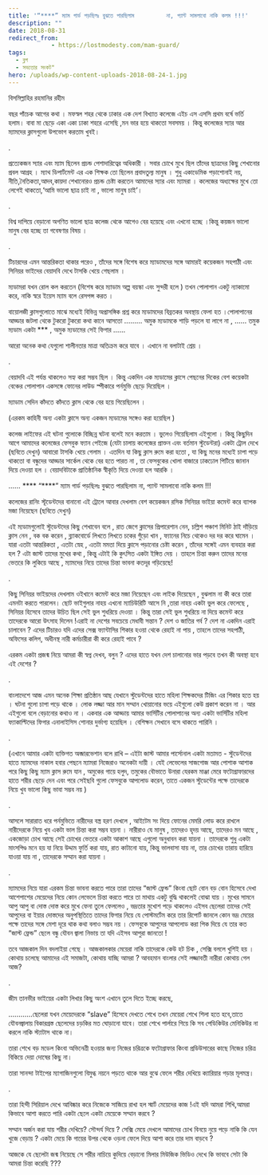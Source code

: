 ```yaml
---
title: '“****” ম্যাম গার্ড পড়ছিলঃ বুঝতে পারছিলাম         না, প্যান্ট সামলাবো নাকি কলম !!!'
description: ""
date: 2018-08-31
redirect_from: 
            - https://lostmodesty.com/mam-guard/
tags: 
  - ব্লগ
  - সভ্যতার সংকট"
hero: /uploads/wp-content-uploads-2018-08-24-1.jpg
---
```

বিসমিল্লাহির রহমানির রহীম

বছর পাঁচেক আগের কথা । মফস্বল শহর থেকে ঢাকার এক দেশ বিখ্যাত কলেজে এইচ এস এসসি প্রথম বর্ষে ভর্তি হলাম। বাবা মা ছেড়ে একা একা ঢাকা শহরে এসেছি ,মন ভার হয়ে থাকতো সবসময় । কিন্তু কলেজের স্যার আর ম্যামদের ক্লাসগুলো উপভোগ করতাম খুবই।

.

প্রত্যেকজন স্যার এবং ম্যাম ছিলেন প্রচন্ড পেশাদারিত্বের অধিকারী । সবার চোখে মুখে ছিল তাঁদের ছাত্রদের কিছু শেখানোর প্রবল আগ্রহ । ম্যাথ ডিপার্টমেন্ট এর এক শিক্ষক তো ছিলেন প্রবাদতুল্য মানুষ । শুধু একাডেমিক পড়াশোনাই নয়, নীতি,নৈতিকতা,আদব,কায়দা শেখানোরও প্রচন্ড চেষ্টা করতেন আমাদের স্যার এবং ম্যামরা । কলেজের অধ্যক্ষের মুখে তো লেগেই থাকতো,‘আমি ভালো ছাত্র চাই না , ভালো মানুষ চাই’।

.

বিশ্ব দাপিয়ে বেড়ানো অগণিত ভালো ছাত্র কলেজ থেকে আগেও বের হয়েছে এবং এখনো হচ্ছে ।কিন্তু কয়জন ভালো মানুষ বের হচ্ছে তা গবেষণার বিষয় ।

.

টিচারদের এমন আন্তরিকতা থাকার পরেও , তাঁদের সঙ্গে বিশেষ করে ম্যাডামদের সঙ্গে আমারই কয়েকজন সহপাঠী এবং সিনিয়র ভাইদের বেয়াদবি দেখে টাসকি খেয়ে গেছলাম ।

ম্যডামরা যখন রোল কল করতেন (বিশেষ করে ম্যাডাম অল্প বয়স্কা এবং সুন্দরী হলে ) তখন পোলাপান একটু ন্যাকামো করে, নাকি স্বরে ইয়েস ম্যাম বলে রেসপন্স করত ।

বায়োলজী ক্লাসগুলোতে মাঝে মধ্যেই বিভিন্ন অপ্রাসঙ্গিক প্রশ্ন করে ম্যডামদের বিব্রতকর অবস্থায় ফেলা হত ।পোলাপানের আড্ডার জটলা থেকে টুকরো টুকরো কথা কানে আসতো ......... অমুক ম্যডামকে শাড়ি পড়লে যা লাগে না , ...... তমুক ম্যডাম একটা \*\*\* , অমুক ম্যডামের সেই ফিগার ......

আরো অনেক কথা যেগুলো শালীনতার মাত্রা অতিক্রম করে যাবে । এখানে না বলাটাই শ্রেয় ।

.

বেয়াদবি এই পর্যন্ত থাকলেও সহ্য করা সম্ভব ছিল । কিন্তু একদিন এক ম্যডামের ক্লাসে পেছনের দিকের বেশ কয়েকটা বেঞ্চের পোলাপান একসঙ্গে ফোনের লাউড স্পীকারে পর্নমুভি ছেড়ে দিয়েছিল ।

ম্যাডাম সেদিন কাঁদতে কাঁদতে ক্লাস থেকে বের হয়ে গিয়েছিলেন ।

(এরকম কাহিনী অন্য একটা ক্লাসে অন্য একজন ম্যডামের সঙ্গেও করা হয়েছিল )

কলেজ লাইফের এই ঘটনা গুলোকে বিচ্ছিন্ন ঘটনা বলেই মনে করতাম । ভুলেও গিয়েছিলাম এইগুলো । কিন্তু কিছুদিন আগে আমাদের কলেজের ফেসবুক ফ্যান পেইজে (যেটা চালায় কলেজের প্রাক্তন এবং বর্তমান স্টুডেন্টরা) একটা ট্রোল দেখে (ছবিতে দেখুন) আবারো টাসকি খেয়ে গেলাম । এতদিন যা কিছু ক্লাস রুমে করা হতো , যা কিছু মনের মধ্যেই চাপা পড়ে থাকতো বা বন্ধুদের আড্ডার সার্কেল থেকে বের হতে পারত না , তা ফেসবুকের খোলা বাজারে ঢাকঢোল পিটিয়ে জানান দিয়ে দেওয়া হল । বেয়াদবিটাকে প্রাতিষ্ঠানিক স্বীকৃতি দিয়ে দেওয়া হল আরকি ।

...... \*\*\*\* “\*\*\*\*” ম্যাম গার্ড পড়ছিলঃ বুঝতে পারছিলাম না, প্যান্ট সামলাবো নাকি কলম !!!

কলেজের রানিং স্টূডেন্টদের বানানো এই ট্রোলে আবার দেখলাম বেশ কয়েকজন রসিক সিনিয়র ভাইয়া কমেন্ট করে ব্যাপক মজা নিয়েছেন (ছবিতে দেখুন)

[](uploads/-I7kkROzLg9A-VfwTrLOPbFI-AAAAAAAAAJ0-Jo6KT1BFGNo-s1600-12023035_973319199373211_402419550_n.jpg%22%20data-blogger-escaped-style=%22margin-left:%201em;%20margin-right:%201em;%22%3E%3Cimg%20class=%22alignleft%22%20src=%22https:--3.bp.blogspot.com--I7kkROzLg9A-VfwTrLOPbFI-AAAAAAAAAJ0-Jo6KT1BFGNo-s320-12023035_973319199373211_402419550_n.jpg%22%20width=%22302%22%20height=%22320%22%20border=%220%22%3E%3C-a%3E%3Ca%20href=%22http:--1.bp.blogspot.com--2R69fc08mSA-VfwTyAOlThI-AAAAAAAAAKA-pGSHxMPq4Dw-s1600-12025292_973319282706536_194785885_n.jpg%22%20data-blogger-escaped-style=%22margin-left:%201em;%20margin-right:%201em;%22%3E%3Cimg%20class=%22aligncenter%22%20src=%22https:--1.bp.blogspot.com--2R69fc08mSA-VfwTyAOlThI-AAAAAAAAAKA-pGSHxMPq4Dw-s320-12025292_973319282706536_194785885_n.jpg)

এই ম্যডামগুলোই স্টুডেন্টদের কিছু শেখাবেন বলে , রাত জেগে ক্লাসের প্রিপারেশান নেন, চল্লিশ পঞ্চাশ মিনিট ঠাই দাঁড়িয়ে ক্লাস নেন , বক বক করেন , ব্ল্যাকবোর্ডে লিখতে লিখতে চকের গুঁড়ো খান , ফ্যানের নিচে থেকেও দর দর করে ঘামেন । যারা এতটা আন্তরিকতা , এতটা স্নেহ , এতটা মমতা দিয়ে ক্লাসে পড়ানোর চেষ্টা করেন , তাঁদের সঙ্গেই এমন ব্যবহার করা হল ? এটা জাস্ট তাদের মুখের কথা , কিন্তু এটাই কি কুৎসিত একটা ইঙ্গিত দেয় । তাহলে চিন্তা করুন তাদের মনের ভেতরে কি লুকিয়ে আছে , ম্যামদের নিয়ে তাদের চিন্তা ভাবনা কতদূর গড়িয়েছে!

.

কিছু সিনিয়র ভাইয়দের দেখলাম ওইখানে কমেন্ট করে মজা নিয়েছেন এবং লাইক দিয়েছেন , বুঝলাম না কী করে তারা এমনটা করতে পারলেন। ছোট ভাইগুলার নাহয় এখনো ম্যাচিউরিটি আসে নি ,তারা নাহয় একটা ভুল করে ফেলেছে , সিনিয়র হিসেবে তাদের উচিত ছিল সেই ভুল শুধরিয়ে দেওয়া । কিন্তু তারা সেই ভুল শুধরিয়ে না দিয়ে কমেন্ট করে তাদেরকে আরো উৎসাহ দিলেন !এরাই না দেশের সবচেয়ে মেধাবী সন্তান ? দেশ ও জাতির গর্ব ? দেশ না একদিন এরাই চালাবেন ? এদের টিচারও যদি এদের সেক্স ফ্যান্টাসির শিকার হওয়া থেকে রেহাই না পায় , তাহলে তাদের সহপাঠী, অফিসের কলিগ, অধীনস্থ নারী কর্মচারীরা কী করে রেহাই পাবে ?

এরকম একটা প্রজন্ম নিয়ে আমরা কী স্বপ্ন দেখব, বলুন ? এদের হাতে যখন দেশ চালানোর ভার পড়বে তখন কী অবস্থা হবে এই দেশের ?

.

বাংলাদেশে আজ এমন অনেক শিক্ষা প্রতিষ্ঠান আছ যেখানে স্টুডেন্টদের হাতে মহিলা শিক্ষকদের টিজিং এর শিকার হতে হয় । ঘটনা গুলো চাপা পড়ে থাকে । লোক লজ্জা আর মান সম্মান খোয়ানোর ভয়ে এইগুলো কেউ প্রকাশ করেন না । আর এইগুলো বলে বেড়ানোর কথাও না । একবার এক আড্ডায় আমার ভার্সিটির পোলাপানের অন্য একটা ভার্সিটির মহিলা ফ্যাকাল্টিদের ফিগার এনালাইসিস শোনার দুর্ভাগ্য হয়েছিল । বেশিক্ষন সেখানে বসে থাকতে পারিনি ।

.

(এখানে আমার একটা ব্যক্তিগত অব্জারভেশান বলে রাখি – এইটা জাস্ট আমার পার্সোনাল একটা মতামত - স্টুডেন্টদের হাতে ম্যামদের নাকাল হবার পেছনে ম্যামরা নিজেরাও অনেকটা দায়ী । যেই লেভেলের সাজগোজ আর পোশাক আশাক পরে কিছু কিছু ম্যাম ক্লাস রুমে যান , অমুকের গায়ে হলুদ, তমুকের বৌভাতে উনারা যেরকম মাঞ্জা মেরে ফটোগ্রাফারদের হাতে শরীর ছেড়ে দেন এবং পরে সেইছবি গুলো ফেসবুকে আপলোড করেন, তাতে একজন স্টুডেন্টের পক্ষে তাদেরকে নিয়ে খুব ভালো কিছু ভাবা সম্ভব নয় )

.

আসলে সারারাত ধরে পর্নমুভিতে নারীদের বস্ত্র হরণ দেখলে , আইটেম সং দিয়ে ফোনের মেমরি লোড করে রাখলে নারীদেরকে নিয়ে খুব একটা ভাল চিন্তা করা সম্ভব হয়না । নারীরাও যে মানুষ , তাদেরও হৃদয় আছে, তাদেরও মন আছে , একজোড়া চোখ আছে সেই চোখের ভেতরে একটা আকাশ আছে এগুলো অনুধাবন করা যায়না । তাদেরকে শুধু একটা মাংসপিণ্ড মনে হয় যা নিয়ে উদ্দাম ফুর্তি করা যায়, রাত কাটানো যায়, কিন্তু ভালবাসা যায় না, তার চোখের তারায় হারিয়ে যাওয়া যায় না , তাদেরকে সম্মান করা যায়না ।

.

ম্যামদের নিয়ে যারা এরকম চিন্তা ভাবনা করতে পারে তারা তাদের “জাস্ট ফ্রেন্ড” কিংবা ছোট বোন বড় বোন হিসেবে দেখা আশেপাশের মেয়েদের নিয়ে কোন লেভেলে চিন্তা করতে পারে তা মাথায় একটু বুদ্ধি থাকলেই বোঝা যায় । মুখের সামনে আপু আপু বা দোস্ত দোস্ত করে মুখে ফেনা তুলে ফেললেও , ভদ্রতার মুখোশ পড়ে থাকলেও এইসব ছেলেরা তাদের সেই আপুদের বা ইয়ার দোস্তদের অনুপস্থিতিতে তাদের ফিগার নিয়ে যে পোস্টমর্টেম করে তার রিপোর্ট জানলে কোন ভদ্র মেয়ের পক্ষে তাদের সঙ্গে মেশা দূরে থাক কথা বলাও সম্ভব নয় । ফেসবুকে আপুদের আপলোড করা পিক দিয়ে যে তার কত “জাস্ট ফ্রেন্ড” ছেলে বন্ধু যৌবন জ্বালা নিভায় তা যদি এইসব আপুরা জানতো !

তবে আজকাল দিন বদলাইয়া গেছে । আজকালকার মেয়েরা নাকি তাদেরকে কেউ হট চিক , সেক্সি বললে খুশিই হয় । কোথায় চলেছে আমাদের এই সমাজটা, কোথায় যাচ্ছি আমরা ? আবহমান বাংলার সেই লজ্জাবতী নারীরা কোথায় গেল আজ?

.

জীম তানভীর ভাইয়ের একটা লিখার কিছু অংশ এখানে তুলে দিতে ইচ্ছে করছে,

............ছেলেরা যখন মেয়েদেরকে “slave” হিসেবে দেখতে শেখে তখন মেয়েরা শেখে শিলা হতে হবে,তাতে যৌবনজ্বালায় বিকারগ্রস্ত ছেলেদের চড়কির মত ঘোড়ানো যাবে। তারা শেখে পার্লারে গিয়ে কি সব পেডিকিউর মেনিকিউর না করলে নাকি স্ট্যাটাস থাকে না।

তারা শেখে বড় মডেল কিংবা অভিনেত্রী হওয়ার জন্য নিজের চরিত্রকে ফটোগ্রাফার কিংবা প্রডিউসারের কাছে নিজের চরিত্র বিকিয়ে দেয়া দোষের কিছু না।

তারা সানন্দা টাইপের ম্যাগাজিনগুলো বিমুগ্ধ নয়নে পড়তে থাকে আর বুঝে ফেলে শরীর দেখিয়ে ক্যারিয়ার গড়ার মূলমন্ত্র।

.

তারা হিন্দী সিরিয়াল দেখে আবিষ্কার করে নিজেকে সাজিয়ে রাখা হল স্মার্ট মেয়েদের কাজ !এই যদি আমরা শিখি,আমরা কিভাবে আশা করতে পারি একটা ছেলে একটা মেয়েকে সম্মান করবে ?

সম্মান অর্জন করা যায় শরীর দেখিয়ে? সৌন্দর্য দিয়ে ? সেক্সি মেয়ে দেখলে আমাদের চোখ বিনয়ে নুয়ে পড়ে নাকি কি যেন খুজে বেড়ায় ? একটা মেয়ে কি গায়ের উপর থেকে ওড়না ফেলে দিয়ে আশা করে তার দাম বাড়বে ?

আজকে যে ছেলেটা জন্ম নিয়েছে সে শরীর নাচিয়ে কুদিয়ে বেড়ানো মিলার মিউজিক ভিডিও দেখে কি ভাববে সেটা কি আমরা চিন্তা করেছি ???
